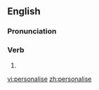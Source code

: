 == English ==

=== Pronunciation===

===Verb===
{{en-verb|personalis|ing}}

# {{alternative spelling of|[[personalize]]}}

[[vi:personalise]]
[[zh:personalise]]